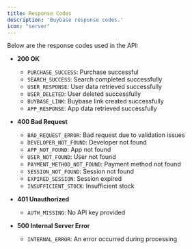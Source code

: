 ```yaml
---
title: Response Codes
description: 'Buybase response codes.'
icon: "server"
---
```


Below are the response codes used in the API:

- **200 OK**
  - `PURCHASE_SUCCESS`: Purchase successful
  - `SEARCH_SUCCESS`: Search completed successfully
  - `USER_RESPONSE`: User data retrieved successfully
  - `USER_DELETED`: User deleted successfully
  - `BUYBASE_LINK`: Buybase link created successfully
  - `APP_RESPONSE`: App data retrieved successfully

- **400 Bad Request**
  - `BAD_REQUEST_ERROR`: Bad request due to validation issues
  - `DEVELOPER_NOT_FOUND`: Developer not found
  - `APP_NOT_FOUND`: App not found
  - `USER_NOT_FOUND`: User not found
  - `PAYMENT_METHOD_NOT_FOUND`: Payment method not found
  - `SESSION_NOT_FOUND`: Session not found
  - `EXPIRED_SESSION`: Session expired
  - `INSUFFICIENT_STOCK`: Insufficient stock

- **401 Unauthorized**
  - `AUTH_MISSING`: No API key provided

- **500 Internal Server Error**
  - `INTERNAL_ERROR`: An error occurred during processing
